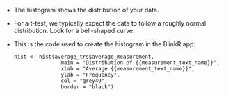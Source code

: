 - The histogram shows the distribution of your data. 
- For a t-test, we typically expect the data to follow a roughly normal distribution. Look for a bell-shaped curve.

- This is the code used to create the histogram in the BlinkR app:
  ```
  hist <- hist(average_trs$average_measurement,
                 main = "Distribution of {{measurement_text_name}}",
                 xlab = "Average {{measurement_text_name}}",
                 ylab = "Frequency",
                 col = "grey49",
                 border = "black")
  ```



